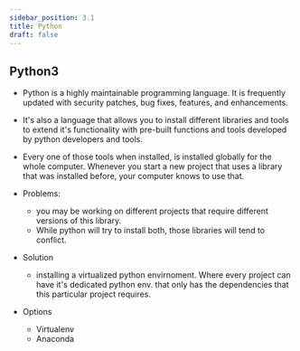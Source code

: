 ```yaml
---
sidebar_position: 3.1
title: Python
draft: false
---
```


## Python3

* Python is a highly maintainable programming language. It is frequently updated with security patches, bug fixes, features, and enhancements.
* It's also a language that allows you to install different libraries and tools to extend it's functionality with pre-built functions and tools developed by python developers and tools. 
* Every one of those tools when installed, is installed globally for the whole computer. Whenever you start a new project that uses a library that was installed before, your computer knows to use that.
* Problems:
  * you may be working on different projects that require different versions of this library.
  * While python will try to install both, those libraries will tend to conflict.

* Solution
  * installing a virtualized python envirnoment. Where every project can have it's dedicated python env. that only has the dependencies that this particular project requires.

* Options
  * Virtualenv
  * Anaconda

